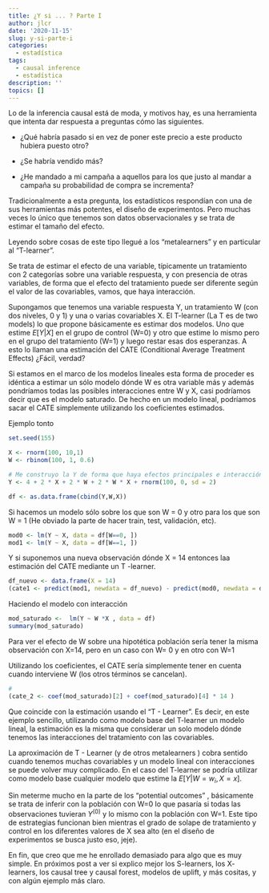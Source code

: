```yaml
---
title: ¿Y si ... ? Parte I
author: jlcr
date: '2020-11-15'
slug: y-si-parte-i
categories:
  - estadística
tags:
  - causal inference
  - estadística
description: ''
topics: []
---
```


Lo de la inferencia causal está de moda, y motivos hay, es una herramienta que intenta dar respuesta a preguntas cómo las siguientes. 

* ¿Qué habría pasado si en vez de poner este precio a este producto hubiera puesto otro? 

* ¿Se habría vendido más? 

* ¿He mandado a mi campaña a aquellos para los que justo  al mandar a campaña su probabilidad de compra se incrementa?

Tradicionalmente a esta pregunta, los estadísticos respondían con una de sus herramientas más potentes, el diseño de experimentos. Pero muchas veces lo único que tenemos son datos observacionales y se trata de estimar el tamaño del efecto. 

Leyendo sobre cosas de este tipo llegué a los "metalearners" y en particular al "T-learner". 

Se trata de estimar el efecto de una variable, típicamente un tratamiento con 2 categorías sobre una variable respuesta, y con presencia de otras variables, de forma que el efecto del tratamiento puede ser diferente según el valor de las covariables, vamos, que haya interacción.

Supongamos que tenemos una variable respuesta Y, un tratamiento W (con dos niveles, 0 y 1) y una o varias covariables X. El T-learner (La T es de two models) lo que propone básicamente es estimar dos modelos. Uno que estime $E[Y | X]$  en el grupo de control (W=0) y otro que estime lo mismo pero en el grupo del tratamiento (W=1) y luego restar esas dos esperanzas. A esto lo llaman una estimación del CATE (Conditional Average Treatment Effects) ¿Fácil, verdad? 

Si estamos en el marco de los modelos lineales esta forma de proceder es idéntica a estimar un sólo modelo dónde W es otra variable más y además pondríamos todas las posibles interacciones entre W y X, casi podríamos decir que es el modelo saturado.  De hecho en un modelo lineal, podríamos sacar el CATE simplemente utilizando los coeficientes estimados. 


Ejemplo tonto

```r
set.seed(155)

X <- rnorm(100, 10,1)
W <- rbinom(100, 1, 0.6)

# Me construyo la Y de forma que haya efectos principales e interacción
Y <- 4 + 2 * X + 2 * W + 2 * W * X + rnorm(100, 0, sd = 2)

df <- as.data.frame(cbind(Y,W,X))
```

Si hacemos un modelo sólo sobre los que son W = 0 y otro para los que son W = 1
(He obviado la parte de hacer train, test, validación, etc).


```r
mod0 <- lm(Y ~ X, data = df[W==0, ])
mod1 <- lm(Y ~ X, data = df[W==1, ])
```

Y si suponemos una nueva observación dónde X = 14 entonces laa estimación del CATE mediante un T -learner.

```r
df_nuevo <- data.frame(X = 14)
(cate1 <- predict(mod1, newdata = df_nuevo) - predict(mod0, newdata = df_nuevo))
```


Haciendo el modelo con interacción

```r

mod_saturado <-  lm(Y ~ W *X , data = df)
summary(mod_saturado)


```


Para ver el efecto de W sobre una hipotética población sería tener la misma observación con X=14, pero en un caso con W= 0 y en otro con W=1

Utilizando los coeficientes, el CATE sería simplemente tener en cuenta cuando interviene W (los otros términos se cancelan).



```r
# 
(cate_2 <- coef(mod_saturado)[2] + coef(mod_saturado)[4] * 14 )
```
Que coincide con la estimación usando el "T - Learner". Es decir, en este ejemplo sencillo, utilizando como modelo base del T-learner un modelo lineal, la estimación es la misma que considerar un solo modelo dónde tenemos las interacciones del tratamiento con las covariables.

La aproximación de T - Learner (y de otros metalearners ) cobra sentido cuando tenemos muchas covariables y un modelo lineal con interacciones se puede volver muy complicado. En el caso del T-learner se podría utilizar como modelo base cualquier modelo que estime la $E[Y|W=w_i,X=x]$. 

Sin meterme mucho en la parte de los "potential outcomes" , básicamente se trata de inferir con la población con W=0 lo que pasaría si todas las observaciones tuvieran $Y^{(0)}$ y lo mismo con la población con W=1. Este tipo de estrategias funcionan bien mientras el grado de solape de tratamiento y control en los diferentes valores de X sea alto (en el diseño de experimentos se busca justo eso, jeje).

En fin, que creo que me he enrollado demasiado para algo que es muy simple. En próximos post a ver si explico mejor los S-learners, los X- learners, los causal tree y causal forest,  modelos de uplift, y más cositas, y con algún ejemplo más claro. 









